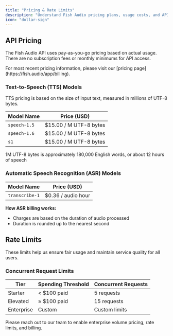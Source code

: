 ```yaml
---
title: "Pricing & Rate Limits"
description: "Understand Fish Audio pricing plans, usage costs, and API rate limits"
icon: "dollar-sign"
---
```



## API Pricing

The Fish Audio API uses pay-as-you-go pricing based on actual usage. There are no subscription fees or monthly minimums for API access.

<Note>
    For most recent pricing information, please visit our [pricing page](https://fish.audio/app/billing).
</Note>

### Text-to-Speech (TTS) Models

TTS pricing is based on the size of input text, measured in millions of UTF-8 bytes.

| Model Name   | Price (USD)            |
|--------------|------------------------|
| `speech-1.5` | $15.00 / M UTF-8 bytes |
| `speech-1.6` | $15.00 / M UTF-8 bytes |
| `s1`         | $15.00 / M UTF-8 bytes |

<Info>
1M UTF-8 bytes is approximately 180,000 English words, or about 12 hours of speech
</Info>

### Automatic Speech Recognition (ASR) Models

| Model Name     | Price (USD)        |
|----------------|--------------------|
| `transcribe-1` | $0.36 / audio hour |

**How ASR billing works:**
- Charges are based on the duration of audio processed
- Duration is rounded up to the nearest second

## Rate Limits

These limits help us ensure fair usage and maintain service quality for all users.

### Concurrent Request Limits

| Tier       | Spending Threshold | Concurrent Requests |
|------------|--------------------|---------------------|
| Starter    | < $100 paid        | 5 requests          |
| Elevated   | ≥ $100 paid        | 15 requests         |
| Enterprise | Custom             | Custom limits       |

<Note>
    Please reach out to our team to enable enterprise volume pricing, rate limits, and billing.
</Note>

<Support />

